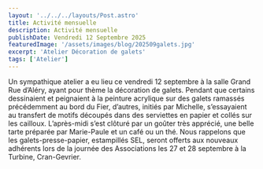 ---
layout: '../../../layouts/Post.astro'
title: Activité mensuelle
description: Activité mensuelle
publishDate: Vendredi 12 Septembre 2025
featuredImage: '/assets/images/blog/202509galets.jpg'
excerpt: 'Atelier Décoration de galets'
tags: ['Atelier']
---

Un sympathique atelier a eu lieu ce vendredi 12 septembre à la salle Grand Rue d’Aléry, ayant pour thème la décoration de galets. Pendant que certains dessinaient et peignaient à la peinture acrylique sur des galets ramassés précédemment au bord du Fier, d’autres, initiés par Michelle, s’essayaient au transfert de motifs découpés dans des serviettes en papier et collés sur les cailloux. L’après-midi s’est clôturé par un goûter très apprécié, une belle tarte préparée par Marie-Paule et un café ou un thé. Nous rappelons que les galets-presse-papier, estampillés SEL, seront offerts aux nouveaux adhérents lors de la journée des Associations les 27 et 28 septembre à la Turbine, Cran-Gevrier.